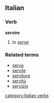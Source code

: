 ==Italian==
===Verb===
'''servire'''

# to [[serve]]

===Related terms===
*[[serva]]
*[[servile]]
*[[servitore]]
*[[servitù]]
*[[servizio]]
[[category:Italian verbs]]